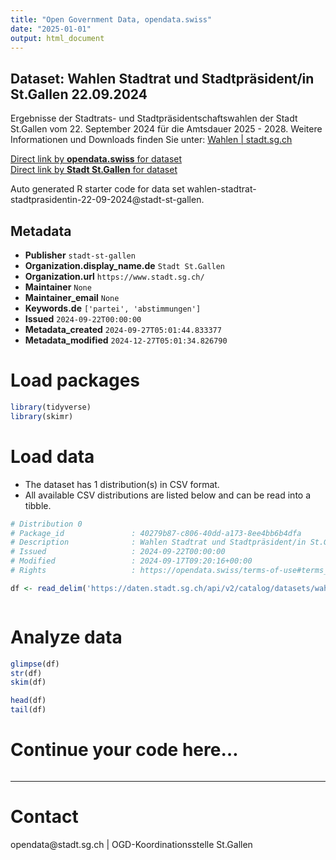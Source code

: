 ```yaml
---
title: "Open Government Data, opendata.swiss"
date: "2025-01-01"
output: html_document
---
```


## Dataset: Wahlen Stadtrat und Stadtpräsident/in St.Gallen 22.09.2024

Ergebnisse der Stadtrats- und Stadtpräsidentschaftswahlen der Stadt St.Gallen vom 22. September 2024 für die Amtsdauer 2025 - 2028. Weitere Informationen und Downloads finden Sie unter: [Wahlen | stadt.sg.ch](https://www.stadt.sg.ch/home/verwaltung-politik/demokratie-politik/abstimmungen-wahlen/wahlen.html)

[Direct link by **opendata.swiss** for dataset](https://opendata.swiss/de/dataset/wahlen-stadtrat-und-stadtprasident-in-st-gallen-22-09-2024)<br>
[Direct link by **Stadt St.Gallen** for dataset](https://daten.stadt.sg.ch/explore/dataset/wahlen-stadtrat-stadtprasidentin-22-09-2024/)

Auto generated R starter code for data set wahlen-stadtrat-stadtprasidentin-22-09-2024@stadt-st-gallen.

## Metadata

- **Publisher** `stadt-st-gallen`
- **Organization.display_name.de** `Stadt St.Gallen`
- **Organization.url** `https://www.stadt.sg.ch/`
- **Maintainer** `None`
- **Maintainer_email** `None`
- **Keywords.de** `['partei', 'abstimmungen']`
- **Issued** `2024-09-22T00:00:00`
- **Metadata_created** `2024-09-27T05:01:44.833377`
- **Metadata_modified** `2024-12-27T05:01:34.826790`


# Load packages

```r

library(tidyverse)
library(skimr)

```

# Load data

-   The dataset has 1 distribution(s) in CSV format.
-   All available CSV distributions are listed below and can be read into a tibble.

```r

# Distribution 0
# Package_id               : 40279b87-c806-40dd-a173-8ee4bb6b4dfa
# Description              : Wahlen Stadtrat und Stadtpräsident/in St.Gallen 22.09.2024 (csv)
# Issued                   : 2024-09-22T00:00:00
# Modified                 : 2024-09-17T09:20:16+00:00
# Rights                   : https://opendata.swiss/terms-of-use#terms_by

df <- read_delim('https://daten.stadt.sg.ch/api/v2/catalog/datasets/wahlen-stadtrat-stadtprasidentin-22-09-2024/exports/csv?use_labels=true')



```

# Analyze data

```r

glimpse(df)
str(df)
skim(df)

head(df)
tail(df)

```

# Continue your code here...

```r

```

------------------------------------------------------------------------

# Contact

opendata@stadt.sg.ch | OGD-Koordinationsstelle St.Gallen
